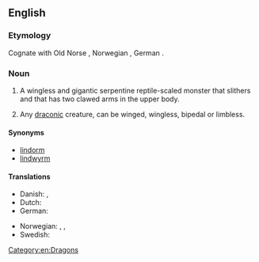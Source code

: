 ==English==
{{wikipedia}}

===Etymology===
Cognate with Old Norse {{m|non|linnormr||constrictor snake}}, Norwegian {{m|no|lindorm||serpent}}, German {{m|de|Lindwurm||dragon}}.

===Noun===
{{en-noun}}

# {{lb|en|fantasy}} A wingless and gigantic serpentine reptile-scaled monster that slithers and that has two clawed arms in the upper body.
# {{lb|en|fantasy}} Any [[draconic]] creature, can be winged, wingless, bipedal or limbless.

====Synonyms====
* [[lindorm]]
* [[lindwyrm]]

====Translations====
{{trans-top|a wingless bipedal dragon}}
* Danish: {{t|da|lindorm}}, {{t|da|søslange}}
* Dutch: {{t+|nl|lintworm}}
* German: {{t+|de|Lindwurm|m}}
{{trans-mid}}
* Norwegian: {{t|no|linnorm}}, {{t|no|lindorm}}, {{t|no|sjøslanger}}
* Swedish: {{t+|sv|lindorm}}
{{trans-bottom}}

{{trans-top|any draconic creature}}
{{trans-mid}}
{{trans-bottom}}

[[Category:en:Dragons]]